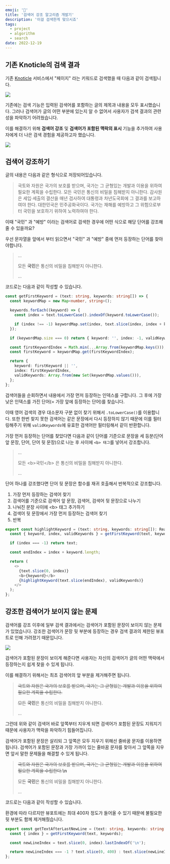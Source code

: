 ```yaml
---
emoji: '🎯'
title: '검색어 강조 알고리즘 개발기'
description: '이걸 검색한게 맞으시죠'
tags:
  - project
  - algorithm
  - search
date: 2022-12-19
---
```


## 기존 Knoticle의 검색 결과

기존 [Knoticle](https://github.com/boostcampwm-2022/web01-knoticle) 서비스에서 "페이지" 라는 키워드로 검색했을 때 다음과 같이 검색됩니다.

![](0.png)

기존에는 검색 기능은 입력된 검색어를 포함하는 글의 제목과 내용을 모두 표시했습니다. 그러나 검색어가 글의 어떤 부분에 있는지 알 수 없어서 사용자가 검색 결과의 관련성을 파악하기 어려웠습니다.

이를 해결하기 위해 **검색어 강조** 및 **검색어가 포함된 맥락의 표시** 기능을 추가하여 사용자에게 더 나은 검색 경험을 제공하고자 했습니다.

![](1.png)

## 검색어 강조하기

글의 내용은 다음과 같은 형식으로 저장되어있습니다.

> 국토와 자원은 국가의 보호를 받으며, 국가는 그 균형있는 개발과 이용을 위하여 필요한 계획을 수립한다. 모든 국민은 통신의 비밀을 침해받지 아니한다. 감사원은 세입·세출의 결산을 매년 검사하여 대통령과 차년도국회에 그 결과를 보고하여야 한다. 대한민국은 민주공화국이다. 국가는 재해를 예방하고 그 위험으로부터 국민을 보호하기 위하여 노력하여야 한다.

이때 "국민" 과 "예방" 이라는 검색어로 검색한 경우에 어떤 식으로 해당 단어를 강조해줄 수 있을까요?

우선 문자열을 앞에서 부터 읽으면서 "국민" 과 "예방" 중에 먼저 등장하는 단어를 찾아야합니다.

> ...
>
> 모든 **국민**은 통신의 비밀을 침해받지 아니한다.
>
> ...

코드로는 다음과 같이 작성할 수 있습니다.

```ts
const getFirstKeyword = (text: string, keywords: string[]) => {
  const keywordMap = new Map<number, string>();

  keywords.forEach((keyword) => {
    const index = text.toLowerCase().indexOf(keyword.toLowerCase());

    if (index !== -1) keywordMap.set(index, text.slice(index, index + keyword.length));
  });

  if (keywordMap.size === 0) return { keyword: '', index: -1, validKeywords: [] };

  const firstKeywordIndex = Math.min(...Array.from(keywordMap.keys()));
  const firstKeyword = keywordMap.get(firstKeywordIndex);

  return {
    keyword: firstKeyword || '',
    index: firstKeywordIndex,
    validKeywords: Array.from(new Set(keywordMap.values())),
  };
};
```

검색어들을 순회하면서 내용에서 가장 먼저 등장하는 인덱스를 구합니다. 그 후에 가장 낮은 인덱스를 가진 단어(= 가장 앞에 등장하는 단어)를 찾습니다.

이때 영어 검색의 경우 대소문자 구분 없이 찾기 위해서 `.toLowerCase()`를 이용합니다. 또한 한번 찾지 못한 검색어는 같은 문장에서 다시 등장하지 않기 때문에 이를 필터링해주기 위해 `validKeywords`에 유효한 검색어만 필터링해서 같이 반환합니다.

가장 먼저 등장하는 단어를 찾았다면 다음과 같이 단어를 기준으로 문장을 세 등분(단어 앞 문장, 단어, 단어 뒷 문장)으로 나눈 후 사이에 `<b> 태그`를 넣어서 강조합니다.

> ...
>
> 모든 \<b\>국민\</b\> 은 통신의 비밀을 침해받지 아니한다.
>
> ...

단어 하나를 강조했다면 단어 뒷 문장은 함수를 재귀 호출해서 반복적으로 강조합니다.

1. 가장 먼저 등장하는 검색어 찾기
2. 검색어를 기준으로 검색어 앞 문장, 검색어, 검색어 뒷 문장으로 나누기
3. 나눠진 문장 사이에 \<b\> 태그 추가하기
4. 검색어 뒷 문장에서 가장 먼저 등장하는 검색어 찾기
5. 반복

```ts
export const highlightKeyword = (text: string, keywords: string[]): React.ReactNode => {
  const { keyword, index, validKeywords } = getFirstKeyword(text, keywords);

  if (index === -1) return text;

  const endIndex = index + keyword.length;

  return (
    <>
      {text.slice(0, index)}
      <b>{keyword}</b>
      {highlightKeyword(text.slice(endIndex), validKeywords)}
    </>
  );
};
```

## 강조한 검색어가 보이지 않는 문제

검색어를 강조 이후에 일부 검색 결과에서는 검색어가 포함된 문장이 보이지 않는 문제가 있었습니다. 강조한 검색어가 문장 뒷 부분에 등장하는 경우 검색 결과의 제한된 뷰포트로 인해 가려졌기 때문입니다.

![](2.png)

검색어가 포함된 문장이 보이게 해준다면 사용자는 자신의 검색어가 글의 어떤 맥락에서 등장하는지 쉽게 찾을 수 있게 됩니다.

이를 해결하기 위해서는 최초 검색어의 앞 부분을 제거해주면 됩니다.

> ~~국토와 자원은 국가의 보호를 받으며, 국가는 그 균형있는 개발과 이용을 위하여 필요한 계획을 수립한다.~~
>
> ~~모든~~ **국민**은 통신의 비밀을 침해받지 아니한다.
>
> ...

그런데 위와 같이 검색어 바로 앞쪽부터 지우게 되면 검색어가 포함된 문장도 지워지기 때문에 사용자가 맥락을 파악하기 힘들어집니다.

검색어가 포함된 문장은 살리되 그 앞쪽은 모두 지우기 위해선 줄바꿈 문자를 이용하면 됩니다. 검색어가 포함된 문장과 가장 가까이 있는 줄바꿈 문자를 찾아서 그 앞쪽을 지우면 앞서 말한 문제들을 해결할 수 있게 됩니다.

> ~~국토와 자원은 국가의 보호를 받으며, 국가는 그 균형있는 개발과 이용을 위하여 필요한 계획을 수립한다.~~**\n**
>
> 모든 **국민**은 통신의 비밀을 침해받지 아니한다.
>
> ...

코드로는 다음과 같이 작성할 수 있습니다.

환경에 따라 다르지만 뷰포트에는 최대 400자 정도가 들어올 수 있기 때문에 불필요한 뒷 부분도 함께 제거해줬습니다.

```ts
export const getTextAfterLastNewLine = (text: string, keywords: string[]) => {
  const { index } = getFirstKeyword(text, keywords);

  const newLineIndex = text.slice(0, index).lastIndexOf('\n');

  return newLineIndex === -1 ? text.slice(0, 400) : text.slice(newLineIndex, newLineIndex + 400);
};
```
